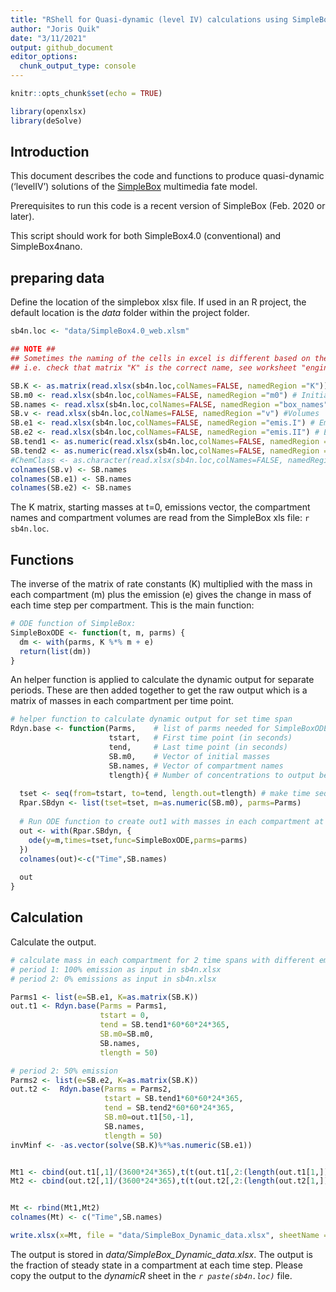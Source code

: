 ```yaml
---
title: "RShell for Quasi-dynamic (level IV) calculations using SimpleBox"
author: "Joris Quik"
date: "3/11/2021"
output: github_document
editor_options: 
  chunk_output_type: console
---
```


```r
knitr::opts_chunk$set(echo = TRUE)

library(openxlsx)
library(deSolve)
```

## Introduction

This document describes the code and functions to produce quasi-dynamic ('levelIV') solutions of the [SimpleBox](https://www.rivm.nl/simplebox) multimedia fate model.

Prerequisites to run this code is a recent version of SimpleBox (Feb. 2020 or later). 

This script should work for both SimpleBox4.0 (conventional) and SimpleBox4nano.

## preparing data
Define the location of the simplebox xlsx file.
If used in an R project, the default location is the *data* folder within the project folder.

```r
sb4n.loc <- "data/SimpleBox4.0_web.xlsm"

## NOTE ##
## Sometimes the naming of the cells in excel is different based on the version you are using.
## i.e. check that matrix "K" is the correct name, see worksheet "engine". It could be "Kmatrix"

SB.K <- as.matrix(read.xlsx(sb4n.loc,colNames=FALSE, namedRegion ="K")) # matrix of rate constants "k"
SB.m0 <- read.xlsx(sb4n.loc,colNames=FALSE, namedRegion ="m0") # Initial mass of each compartment, could be "m0"
SB.names <- read.xlsx(sb4n.loc,colNames=FALSE, namedRegion ="box_names") #Names for each compartment
SB.v <- read.xlsx(sb4n.loc,colNames=FALSE, namedRegion ="v") #Volumes
SB.e1 <- read.xlsx(sb4n.loc,colNames=FALSE, namedRegion ="emis.I") # Emission rates for first period
SB.e2 <- read.xlsx(sb4n.loc,colNames=FALSE, namedRegion ="emis.II") # Emission rates for second period
SB.tend1 <- as.numeric(read.xlsx(sb4n.loc,colNames=FALSE, namedRegion ="tend.I")) # Emission rates for second period
SB.tend2 <- as.numeric(read.xlsx(sb4n.loc,colNames=FALSE, namedRegion ="tend.II")) # Emission rates for second period
#ChemClass <- as.character(read.xlsx(sb4n.loc,colNames=FALSE, namedRegion ="ChemClass")) 
colnames(SB.v) <- SB.names
colnames(SB.e1) <- SB.names
colnames(SB.e2) <- SB.names

```

The K matrix, starting masses at t=0, emissions vector, the compartment names and compartment volumes are read from the SimpleBox xls file: `r sb4n.loc`.

## Functions
The inverse of the matrix of rate constants (K) multiplied with the mass in each compartment (m) plus the emission (e) gives the change in mass of each time step per compartment. This is the main function:

```r
# ODE function of SimpleBox:
SimpleBoxODE <- function(t, m, parms) {
  dm <- with(parms, K %*% m + e)
  return(list(dm))
}
```

An helper function is applied to calculate the dynamic output for separate periods. These are then added together to get the raw output which is a matrix of masses in each compartment per time point.

```r

# helper function to calculate dynamic output for set time span
Rdyn.base <- function(Parms,    # list of parms needed for SimpleBoxODE function
                      tstart,   # First time point (in seconds)
                      tend,     # Last time point (in seconds)
                      SB.m0,    # Vector of initial masses
                      SB.names, # Vector of compartment names
                      tlength){ # Number of concentrations to output between start and end
  
  tset <- seq(from=tstart, to=tend, length.out=tlength) # make time sequence for which output is wanted
  Rpar.SBdyn <- list(tset=tset, m=as.numeric(SB.m0), parms=Parms)
  
  # Run ODE function to create out1 with masses in each compartment at different time points
  out <- with(Rpar.SBdyn, {
    ode(y=m,times=tset,func=SimpleBoxODE,parms=parms)
  })
  colnames(out)<-c("Time",SB.names)
  
  out
}

```

## Calculation

Calculate the output.

```r
# calculate mass in each compartment for 2 time spans with different emission regimes 
# period 1: 100% emission as input in sb4n.xlsx
# period 2: 0% emissions as input in sb4n.xlsx

Parms1 <- list(e=SB.e1, K=as.matrix(SB.K))
out.t1 <- Rdyn.base(Parms = Parms1,
                    tstart = 0, 
                    tend = SB.tend1*60*60*24*365,
                    SB.m0=SB.m0,
                    SB.names,
                    tlength = 50)

# period 2: 50% emission
Parms2 <- list(e=SB.e2, K=as.matrix(SB.K))
out.t2 <-  Rdyn.base(Parms = Parms2,
                     tstart = SB.tend1*60*60*24*365,
                     tend = SB.tend2*60*60*24*365,
                     SB.m0=out.t1[50,-1],
                     SB.names,
                     tlength = 50)
invMinf <- -as.vector(solve(SB.K)%*%as.numeric(SB.e1))


Mt1 <- cbind(out.t1[,1]/(3600*24*365),t(t(out.t1[,2:(length(out.t1[1,]))])/invMinf))
Mt2 <- cbind(out.t2[,1]/(3600*24*365),t(t(out.t2[,2:(length(out.t2[1,]))])/invMinf))


Mt <- rbind(Mt1,Mt2)
colnames(Mt) <- c("Time",SB.names)

write.xlsx(x=Mt, file = "data/SimpleBox_Dynamic_data.xlsx", sheetName = "dynamicR_data", colNames = TRUE,startRow=1,startCol = 1)


```

The output is stored in *data/SimpleBox_Dynamic_data.xlsx*. The output is the fraction of steady state in a compartment at each time step.
Please copy the output to the *dynamicR* sheet in the *`r paste(sb4n.loc)`* file.


